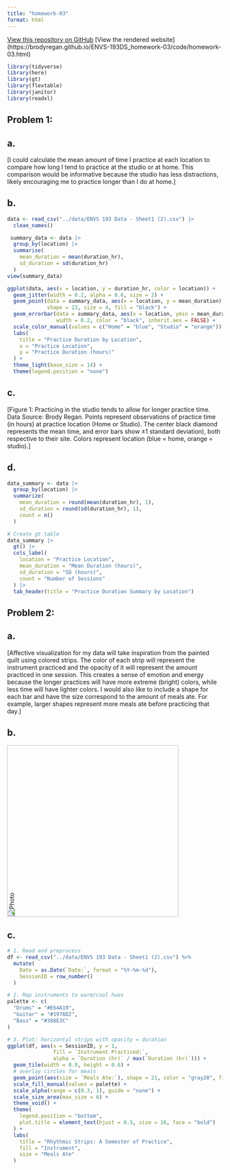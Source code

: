 ```yaml
---
title: "homework-03"
format: html
---
```


[View this repository on GitHub](https://github.com/brodyregan/ENVS-193DS_homework-03)
[View the rendered website] (https://brodyregan.github.io/ENVS-193DS_homework-03/code/homework-03.html)

```r
library(tidyverse)
library(here)
library(gt)
library(flextable)
library(janitor)
library(readxl)
```

## Problem 1:
## a.
[I could calculate the mean amount of time I practice at each location to compare how long I tend to practice at the studio or at home. This comparison would be informative because the studio has less distractions, likely encouraging me to practice longer than I do at home.]

## b.

```r
data <- read_csv("../data/ENVS 193 Data - Sheet1 (2).csv") |> 
  clean_names()
```

```r
 summary_data <- data |>
  group_by(location) |>
  summarise(
    mean_duration = mean(duration_hr),
    sd_duration = sd(duration_hr)
  )
view(summary_data)
```

```r
ggplot(data, aes(x = location, y = duration_hr, color = location)) +
  geom_jitter(width = 0.2, alpha = 0.6, size = 2) +
  geom_point(data = summary_data, aes(x = location, y = mean_duration), 
             shape = 23, size = 4, fill = "black") +
  geom_errorbar(data = summary_data, aes(x = location, ymin = mean_duration - sd_duration, ymax = mean_duration + sd_duration),
                width = 0.2, color = "black", inherit.aes = FALSE) +
  scale_color_manual(values = c("Home" = "blue", "Studio" = "orange")) +
  labs(
    title = "Practice Duration by Location",
    x = "Practice Location",
    y = "Practice Duration (hours)"
  ) +
  theme_light(base_size = 14) +
  theme(legend.position = "none")
```

## c. 
[Figure 1: Practicing in the studio tends to allow for longer practice time. Data Source: Brody Regan. Points represent observations of practice time (in hours) at practice location (Home or Studio). The center black diamond represents the mean time, and error bars show ±1 standard deviation), both respective to their site. Colors represent location (blue = home, orange = studio).]

## d. 

```r
data_summary <- data |>
  group_by(location) |>
  summarize(
    mean_duration = round(mean(duration_hr), 1),
    sd_duration = round(sd(duration_hr), 1),
    count = n()
  )

# Create gt table
data_summary |>
  gt() |>
  cols_label(
    location = "Practice Location",
    mean_duration = "Mean Duration (hours)",
    sd_duration = "SD (hours)",
    count = "Number of Sessions"
  ) |>
  tab_header(title = "Practice Duration Summary by Location")

```


## Problem 2:
## a.
[Affective visualization for my data will take inspiration from the painted quilt using colored strips. The color of each strip will represent the instrument practiced and the opacity of it will represent the amount practiced in one session. This creates a sense of emotion and energy because the longer practices will have more extreme (bright) colors, while less time will have lighter colors. I would also like to include a shape for each bar and have the size correspond to the amount of meals ate. For example, larger shapes represent more meals ate before practicing that day.]


## b. 
<img src="../data/IMG_5716.jpg" alt="Photo" style="transform: rotate(-90deg); width: 400px;">



## c.
```r

# 1. Read and preprocess
df <- read_csv("../data/ENVS 193 Data - Sheet1 (2).csv") %>%
  mutate(
    Date = as.Date(`Date:`, format = "%Y-%m-%d"),
    SessionID = row_number()
  )

# 2. Map instruments to warm/cool hues
palette <- c(
  "Drums" = "#E64A19",
  "Guitar" = "#1976D2",
  "Bass" = "#388E3C"
)

# 3. Plot: horizontal strips with opacity = duration
ggplot(df, aes(x = SessionID, y = 1,
               fill = `Instrument Practiced:`,
               alpha = `Duration (hr)` / max(`Duration (hr)`))) +
  geom_tile(width = 0.9, height = 0.6) +
  # overlay circles for meals
  geom_point(aes(size = `Meals Ate:`), shape = 21, color = "gray20", fill = "white") +
  scale_fill_manual(values = palette) +
  scale_alpha(range = c(0.3, 1), guide = "none") +
  scale_size_area(max_size = 6) +
  theme_void() +
  theme(
    legend.position = "bottom",
    plot.title = element_text(hjust = 0.5, size = 16, face = "bold")
  ) +
  labs(
    title = "Rhythmic Strips: A Semester of Practice",
    fill = "Instrument",
    size = "Meals Ate"
  )

```




































